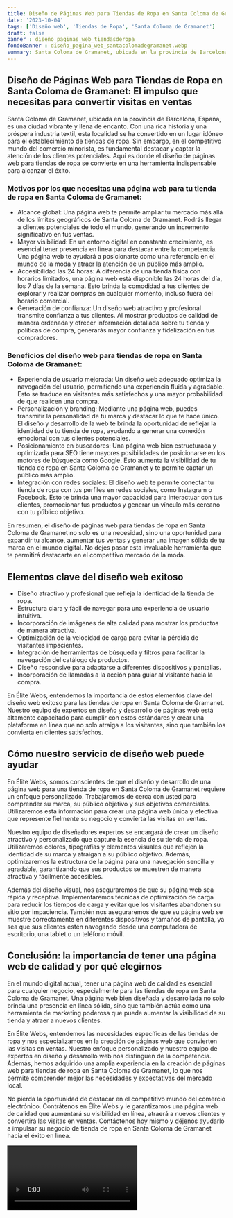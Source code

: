 ```yaml
---
title: Diseño de Páginas Web para Tiendas de Ropa en Santa Coloma de Gramanet
date: '2023-10-04'
tags: ['Diseño web', 'Tiendas de Ropa', 'Santa Coloma de Gramanet']
draft: false
banner : diseño_paginas_web_tiendasderopa
fondoBanner : diseño_pagina_web_santacolomadegramanet.webp
summary: Santa Coloma de Gramanet, ubicada en la provincia de Barcelona, España, es una ciudad vibrante y llena de encanto. Con una rica historia y una próspera industria textil, esta localidad se ha convertido en un lugar idóneo para el establecimiento de tiendas de ropa. Sin embargo, en el competitivo mundo del comercio minorista, es fundamental destacar y captar la atención de los clientes potenciales. Aquí es donde el diseño de páginas web para tiendas de ropa se convierte en una herramienta indispensable para alcanzar el éxito.
---
```


## Diseño de Páginas Web para Tiendas de Ropa en Santa Coloma de Gramanet: El impulso que necesitas para convertir visitas en ventas

Santa Coloma de Gramanet, ubicada en la provincia de Barcelona, España, es una ciudad vibrante y llena de encanto. Con una rica historia y una próspera industria textil, esta localidad se ha convertido en un lugar idóneo para el establecimiento de tiendas de ropa. Sin embargo, en el competitivo mundo del comercio minorista, es fundamental destacar y captar la atención de los clientes potenciales. Aquí es donde el diseño de páginas web para tiendas de ropa se convierte en una herramienta indispensable para alcanzar el éxito.

### Motivos por los que necesitas una página web para tu tienda de ropa en Santa Coloma de Gramanet:

- Alcance global: Una página web te permite ampliar tu mercado más allá de los límites geográficos de Santa Coloma de Gramanet. Podrás llegar a clientes potenciales de todo el mundo, generando un incremento significativo en tus ventas.
- Mayor visibilidad: En un entorno digital en constante crecimiento, es esencial tener presencia en línea para destacar entre la competencia. Una página web te ayudará a posicionarte como una referencia en el mundo de la moda y atraer la atención de un público más amplio.
- Accesibilidad las 24 horas: A diferencia de una tienda física con horarios limitados, una página web está disponible las 24 horas del día, los 7 días de la semana. Esto brinda la comodidad a tus clientes de explorar y realizar compras en cualquier momento, incluso fuera del horario comercial.
- Generación de confianza: Un diseño web atractivo y profesional transmite confianza a tus clientes. Al mostrar productos de calidad de manera ordenada y ofrecer información detallada sobre tu tienda y políticas de compra, generarás mayor confianza y fidelización en tus compradores.

### Beneficios del diseño web para tiendas de ropa en Santa Coloma de Gramanet:

- Experiencia de usuario mejorada: Un diseño web adecuado optimiza la navegación del usuario, permitiendo una experiencia fluida y agradable. Esto se traduce en visitantes más satisfechos y una mayor probabilidad de que realicen una compra.
- Personalización y branding: Mediante una página web, puedes transmitir la personalidad de tu marca y destacar lo que te hace único. El diseño y desarrollo de la web te brinda la oportunidad de reflejar la identidad de tu tienda de ropa, ayudando a generar una conexión emocional con tus clientes potenciales.
- Posicionamiento en buscadores: Una página web bien estructurada y optimizada para SEO tiene mayores posibilidades de posicionarse en los motores de búsqueda como Google. Esto aumenta la visibilidad de tu tienda de ropa en Santa Coloma de Gramanet y te permite captar un público más amplio.
- Integración con redes sociales: El diseño web te permite conectar tu tienda de ropa con tus perfiles en redes sociales, como Instagram o Facebook. Esto te brinda una mayor capacidad para interactuar con tus clientes, promocionar tus productos y generar un vínculo más cercano con tu público objetivo.

En resumen, el diseño de páginas web para tiendas de ropa en Santa Coloma de Gramanet no solo es una necesidad, sino una oportunidad para expandir tu alcance, aumentar tus ventas y generar una imagen sólida de tu marca en el mundo digital. No dejes pasar esta invaluable herramienta que te permitirá destacarte en el competitivo mercado de la moda.

<GifSeo />

<Cta />

## Elementos clave del diseño web exitoso

- Diseño atractivo y profesional que refleja la identidad de la tienda de ropa.
- Estructura clara y fácil de navegar para una experiencia de usuario intuitiva.
- Incorporación de imágenes de alta calidad para mostrar los productos de manera atractiva.
- Optimización de la velocidad de carga para evitar la pérdida de visitantes impacientes.
- Integración de herramientas de búsqueda y filtros para facilitar la navegación del catálogo de productos.
- Diseño responsive para adaptarse a diferentes dispositivos y pantallas.
- Incorporación de llamadas a la acción para guiar al visitante hacia la compra.

En Élite Webs, entendemos la importancia de estos elementos clave del diseño web exitoso para las tiendas de ropa en Santa Coloma de Gramanet. Nuestro equipo de expertos en diseño y desarrollo de páginas web está altamente capacitado para cumplir con estos estándares y crear una plataforma en línea que no solo atraiga a los visitantes, sino que también los convierta en clientes satisfechos.

## Cómo nuestro servicio de diseño web puede ayudar

En Élite Webs, somos conscientes de que el diseño y desarrollo de una página web para una tienda de ropa en Santa Coloma de Gramanet requiere un enfoque personalizado. Trabajaremos de cerca con usted para comprender su marca, su público objetivo y sus objetivos comerciales. Utilizaremos esta información para crear una página web única y efectiva que represente fielmente su negocio y convierta las visitas en ventas.

Nuestro equipo de diseñadores expertos se encargará de crear un diseño atractivo y personalizado que capture la esencia de su tienda de ropa. Utilizaremos colores, tipografías y elementos visuales que reflejen la identidad de su marca y atraigan a su público objetivo. Además, optimizaremos la estructura de la página para una navegación sencilla y agradable, garantizando que sus productos se muestren de manera atractiva y fácilmente accesibles.

Además del diseño visual, nos aseguraremos de que su página web sea rápida y receptiva. Implementaremos técnicas de optimización de carga para reducir los tiempos de carga y evitar que los visitantes abandonen su sitio por impaciencia. También nos aseguraremos de que su página web se muestre correctamente en diferentes dispositivos y tamaños de pantalla, ya sea que sus clientes estén navegando desde una computadora de escritorio, una tablet o un teléfono móvil.

## Conclusión: la importancia de tener una página web de calidad y por qué elegirnos

En el mundo digital actual, tener una página web de calidad es esencial para cualquier negocio, especialmente para las tiendas de ropa en Santa Coloma de Gramanet. Una página web bien diseñada y desarrollada no solo brinda una presencia en línea sólida, sino que también actúa como una herramienta de marketing poderosa que puede aumentar la visibilidad de su tienda y atraer a nuevos clientes.

En Élite Webs, entendemos las necesidades específicas de las tiendas de ropa y nos especializamos en la creación de páginas web que convierten las visitas en ventas. Nuestro enfoque personalizado y nuestro equipo de expertos en diseño y desarrollo web nos distinguen de la competencia. Además, hemos adquirido una amplia experiencia en la creación de páginas web para tiendas de ropa en Santa Coloma de Gramanet, lo que nos permite comprender mejor las necesidades y expectativas del mercado local.

No pierda la oportunidad de destacar en el competitivo mundo del comercio electrónico. Contrátenos en Élite Webs y le garantizamos una página web de calidad que aumentará su visibilidad en línea, atraerá a nuevos clientes y convertirá las visitas en ventas. Contáctenos hoy mismo y déjenos ayudarlo a impulsar su negocio de tienda de ropa en Santa Coloma de Gramanet hacia el éxito en línea.

<Video />

<CtaBot job='Tiendas de Ropa' city='Santa Coloma de Gramanet'/>

<Gmaps query='Santa Coloma de Gramanet+españa+maps' />